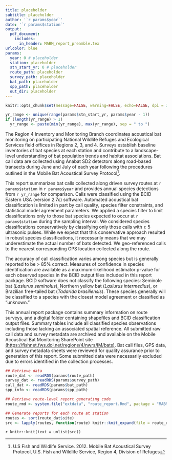 ```yaml
---
title: placeholder 
subtitle: placeholder
author: '`r params$year`'
date: '`r params$station`'
output: 
  pdf_document:
    includes:
      in_header: MABM_report_preamble.tex
urlcolor: blue
params:
  year: 0 # placeholder 
  station: placeholder
  stn_start_yr: 0 # placeholder
  route_path: placeholder
  survey_path: placeholder
  bat_path: placeholder
  spp_path: placeholder
  out_dir: placeholder
---
```


```r
knitr::opts_chunk$set(message=FALSE, warning=FALSE, echo=FALSE, dpi = 300)

yr_range <- unique(range(params$stn_start_yr, params$year - 1))
if (length(yr_range) > 1)
  yr_range <- paste(min(yr_range), max(yr_range), sep = " to ")
```

The Region 4 Inventory and Monitoring Branch coordinates acoustical bat monitoring on participating National Wildlife Refuges and Ecological Services field offices in Regions 2, 3, and 4. Surveys establish baseline inventories of bat species at each station and contribute to a landscape-level understanding of bat population trends and habitat associations. Bat call data are collected using Anabat SD2 detectors along road-based transects during June and July of each year following the procedures outlined in the Mobile Bat Acoustical Survey Protocol^[U.S Fish and Wildlife Service. 2012. Mobile Bat Acoustical Survey Protocol, U.S. Fish and Wildlife Service, Region 4, Division of Refuges].

This report summarizes bat calls collected along driven survey routes at `r params$station` in `r params$year` and provides annual species detections from `r yr_range` for comparison. Calls were classified using the BCID Eastern USA (version 2.7c) software.  Automated acoustical bat classification is limited in part by call quality, species filter constraints, and statistical model agreement parameters. We applied a species filter to limit classifications only to those bat species expected to occur at `r params$station` during the sampling interval. We considered species classifications conservatively by classifying only those calls with $\geq$ 5 ultrasonic pulses.  While we expect that this conservative approach resulted in robust species classifications, it necessarily means that we may underestimate the actual number of bats detected.  We geo-referenced calls to the nearest corresponding GPS location collected along the route. 

The accuracy of call classification varies among species but is generally reported to be > 85% correct. Measures of confidence in species identification are available as a maximum-likelihood estimator p-value for each observed species in the BCID output files included in this report package. BCID software does not classify the following species: Seminole bat (*Lasiurus seminolus*), Northern yellow bat (*Lasiurus intermedius*), or Brazilian free-tailed bat (*Tadarida brasiliensis*). These species generally will be classified to a species with the closest model agreement or classified as "unknown." 

This annual report package contains summary information on route surveys, and a digital folder containing shapefiles and BCID classification output files. Summary tables include all classified species observations including those lacking an associated spatial reference.  All submitted raw call data and survey metadata are archived and available on the Mobile Acoustical Bat Monitoring SharePoint site [(https://fishnet.fws.doi.net/regions/4/nwrs/IM/bats)](https://fishnet.fws.doi.net/regions/4/nwrs/IM/bats). Bat call files, GPS data, and survey metadata sheets were reviewed for quality assurance prior to generation of this report. Some submitted data were necessarily excluded due to errors identified in the collection processes. 

\clearpage

```r
## Retrieve data
route_dat <- readRDS(params$route_path)
survey_dat <- readRDS(params$survey_path)
call_dat <- readRDS(params$bat_path)
spp_info <- readRDS(params$spp_path)

## Retrieve route-level report generating code
route_rmd <- system.file("extdata", "route_report.Rmd", package = "MABMreportr")

## Generate reports for each route at station
routes <- sort(route_dat$site)
src <- lapply(routes, function(route) knitr::knit_expand(file = route_rmd))
```

`r knitr::knit(text = unlist(src))`
